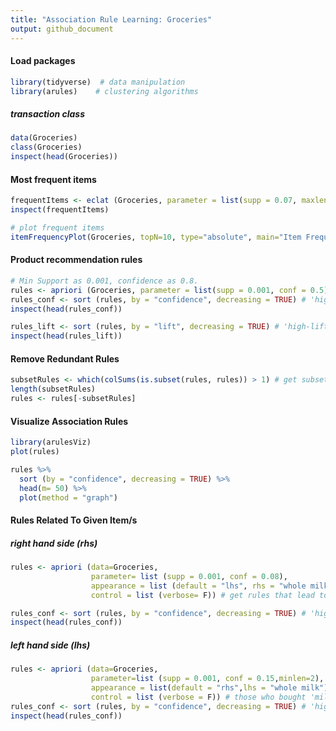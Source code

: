 ```yaml
---
title: "Association Rule Learning: Groceries"
output: github_document
---
```

#### Load packages
```r
library(tidyverse)  # data manipulation
library(arules)    # clustering algorithms
```

##### transaction class
```r
data(Groceries)
class(Groceries)
inspect(head(Groceries))
```

#### Most frequent items
```r
frequentItems <- eclat (Groceries, parameter = list(supp = 0.07, maxlen = 15)) 
inspect(frequentItems)

# plot frequent items
itemFrequencyPlot(Groceries, topN=10, type="absolute", main="Item Frequency") 
```

#### Product recommendation rules
```r
# Min Support as 0.001, confidence as 0.8.
rules <- apriori (Groceries, parameter = list(supp = 0.001, conf = 0.5)) 
rules_conf <- sort (rules, by = "confidence", decreasing = TRUE) # 'high-confidence' rules.
inspect(head(rules_conf))

rules_lift <- sort (rules, by = "lift", decreasing = TRUE) # 'high-lift' rules.
inspect(head(rules_lift))
```

#### Remove Redundant Rules
```r
subsetRules <- which(colSums(is.subset(rules, rules)) > 1) # get subset rules in vector
length(subsetRules)  
rules <- rules[-subsetRules]
```

#### Visualize Association Rules
```r
library(arulesViz)
plot(rules)

rules %>% 
  sort (by = "confidence", decreasing = TRUE) %>% 
  head(m= 50) %>% 
  plot(method = "graph")
```

#### Rules Related To Given Item/s
##### right hand side (rhs)
```r
rules <- apriori (data=Groceries, 
                  parameter= list (supp = 0.001, conf = 0.08), 
                  appearance = list (default = "lhs", rhs = "whole milk"), 
                  control = list (verbose= F)) # get rules that lead to buying 'whole milk'

rules_conf <- sort (rules, by = "confidence", decreasing = TRUE) # 'high-confidence' rules.
inspect(head(rules_conf))
```

##### left hand side (lhs)
```r
rules <- apriori (data=Groceries, 
                  parameter=list (supp = 0.001, conf = 0.15,minlen=2), 
                  appearance = list(default = "rhs",lhs = "whole milk"), 
                  control = list (verbose = F)) # those who bought 'milk' also bought..
rules_conf <- sort (rules, by = "confidence", decreasing = TRUE) # 'high-confidence' rules.
inspect(head(rules_conf))
```

